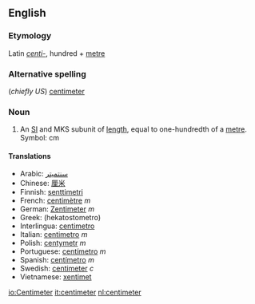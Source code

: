 ==English==
===Etymology===
Latin ''[[centi-]]'', hundred + [[metre]]

===Alternative spelling===
(''chiefly US'') [[centimeter]]

===Noun===
#An [[SI#Abbreviation|SI]] and MKS subunit of [[length]], equal to one-hundredth of a [[metre]].  Symbol: cm

==== Translations ====
*Arabic: [[سنتميتر]]
*Chinese: [[厘米]]
*Finnish: [[senttimetri]]
*French: [[centimètre]] ''m''
*German: [[Zentimeter]] ''m''
*Greek: (hekatostometro)
*Interlingua: [[centimetro]]
*Italian: [[centimetro]] ''m''
*Polish: [[centymetr]] ''m''
*Portuguese: [[centímetro]] ''m''
*Spanish: [[centímetro]] ''m''
*Swedish: [[centimeter]] ''c''
*Vietnamese: [[xentimet]]<!-- diacritics needed -->

[[io:Centimeter]]
[[it:centimeter]]
[[nl:centimeter]]